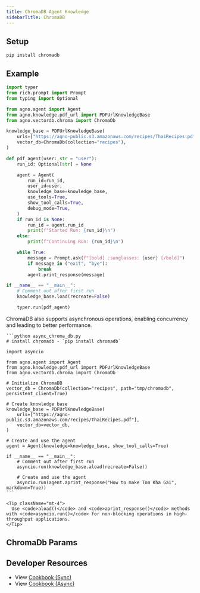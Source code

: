 ```yaml
---
title: ChromaDB Agent Knowledge
sidebarTitle: ChromaDB
---
```


## Setup

```shell
pip install chromadb
```

## Example

```python agent_with_knowledge.py
import typer
from rich.prompt import Prompt
from typing import Optional

from agno.agent import Agent
from agno.knowledge.pdf_url import PDFUrlKnowledgeBase
from agno.vectordb.chroma import ChromaDb

knowledge_base = PDFUrlKnowledgeBase(
    urls=["https://agno-public.s3.amazonaws.com/recipes/ThaiRecipes.pdf"],
    vector_db=ChromaDb(collection="recipes"),
)

def pdf_agent(user: str = "user"):
    run_id: Optional[str] = None

    agent = Agent(
        run_id=run_id,
        user_id=user,
        knowledge_base=knowledge_base,
        use_tools=True,
        show_tool_calls=True,
        debug_mode=True,
    )
    if run_id is None:
        run_id = agent.run_id
        print(f"Started Run: {run_id}\n")
    else:
        print(f"Continuing Run: {run_id}\n")

    while True:
        message = Prompt.ask(f"[bold] :sunglasses: {user} [/bold]")
        if message in ("exit", "bye"):
            break
        agent.print_response(message)

if __name__ == "__main__":
    # Comment out after first run
    knowledge_base.load(recreate=False)

    typer.run(pdf_agent)
```

<Card title="Async Support ⚡">
  <div className="mt-2">
    <p>
      ChromaDB also supports asynchronous operations, enabling concurrency and leading to better performance.
    </p>
    
    ```python async_chroma_db.py
    # install chromadb - `pip install chromadb`

    import asyncio

    from agno.agent import Agent
    from agno.knowledge.pdf_url import PDFUrlKnowledgeBase
    from agno.vectordb.chroma import ChromaDb

    # Initialize ChromaDB
    vector_db = ChromaDb(collection="recipes", path="tmp/chromadb", persistent_client=True)

    # Create knowledge base
    knowledge_base = PDFUrlKnowledgeBase(
        urls=["https://agno-public.s3.amazonaws.com/recipes/ThaiRecipes.pdf"],
        vector_db=vector_db,
    )

    # Create and use the agent
    agent = Agent(knowledge=knowledge_base, show_tool_calls=True)

    if __name__ == "__main__":
        # Comment out after first run
        asyncio.run(knowledge_base.aload(recreate=False))

        # Create and use the agent
        asyncio.run(agent.aprint_response("How to make Tom Kha Gai", markdown=True))
    ```
    
    <Tip className="mt-4">
      Use <code>aload()</code> and <code>aprint_response()</code> methods with <code>asyncio.run()</code> for non-blocking operations in high-throughput applications.
    </Tip>
  </div>
</Card>

## ChromaDb Params

<Snippet file="vectordb_chromadb_params.mdx" />

## Developer Resources

- View [Cookbook (Sync)](https://github.com/agno-agi/agno/blob/main/cookbook/agent_concepts/knowledge/vector_dbs/chroma_db/chroma_db.py)
- View [Cookbook (Async)](https://github.com/agno-agi/agno/blob/main/cookbook/agent_concepts/knowledge/vector_dbs/chroma_db/async_chroma_db.py)